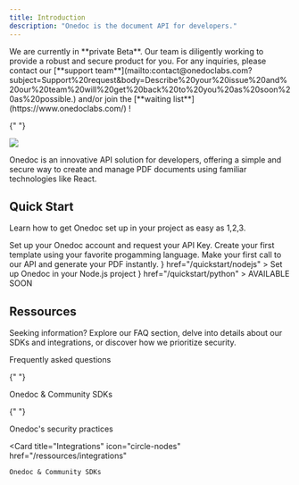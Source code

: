 ```yaml
---
title: Introduction
description: "Onedoc is the document API for developers."
---
```


<Note>
  We are currently in **private Beta**. Our team is diligently working to
  provide a robust and secure product for you. For any inquiries, please contact
  our [**support
  team**](mailto:contact@onedoclabs.com?subject=Support%20request&body=Describe%20your%20issue%20and%20our%20team%20will%20get%20back%20to%20you%20as%20soon%20as%20possible.)
  and/or join the [**waiting list**](https://www.onedoclabs.com/) !
</Note>

{" "}

<Frame>
  <img src="images/example.png" />
</Frame>

Onedoc is an innovative API solution for developers, offering a simple and secure way to create and manage PDF documents using familiar technologies like React.

## Quick Start

Learn how to get Onedoc set up in your project as easy as 1,2,3.

<Steps>
  <Step title="Sign-up and get your API Key">
    Set up your Onedoc account and request your API Key.
  </Step>
  <Step title="Create your template">
    Create your first template using your favorite progamming language.
  </Step>
  <Step title="Generate your PDF">
    Make your first call to our API and generate your PDF instantly.
  </Step>
</Steps>

<CardGroup cols={2}>
  <Card
    title="Node.js"
    icon={
      <svg viewBox="0 0 128 128">
        <path
          fill="#83CD29"
          d="M112.771 30.334L68.674 4.729c-2.781-1.584-6.402-1.584-9.205 0L14.901 30.334C12.031 31.985 10 35.088 10 38.407v51.142c0 3.319 2.084 6.423 4.954 8.083l11.775 6.688c5.628 2.772 7.617 2.772 10.178 2.772 8.333 0 13.093-5.039 13.093-13.828v-50.49c0-.713-.371-1.774-1.071-1.774h-5.623C42.594 41 41 42.061 41 42.773v50.49c0 3.896-3.524 7.773-10.11 4.48L18.723 90.73c-.424-.23-.723-.693-.723-1.181V38.407c0-.482.555-.966.982-1.213l44.424-25.561c.415-.235 1.025-.235 1.439 0l43.882 25.555c.42.253.272.722.272 1.219v51.142c0 .488.183.963-.232 1.198l-44.086 25.576c-.378.227-.847.227-1.261 0l-11.307-6.749c-.341-.198-.746-.269-1.073-.086-3.146 1.783-3.726 2.02-6.677 3.043-.726.253-1.797.692.41 1.929l14.798 8.754a9.294 9.294 0 004.647 1.246c1.642 0 3.25-.426 4.667-1.246l43.885-25.582c2.87-1.672 4.23-4.764 4.23-8.083V38.407c0-3.319-1.36-6.414-4.229-8.073zM77.91 81.445c-11.726 0-14.309-3.235-15.17-9.066-.1-.628-.633-1.379-1.272-1.379h-5.731c-.709 0-1.279.86-1.279 1.566 0 7.466 4.059 16.512 23.453 16.512 14.039 0 22.088-5.455 22.088-15.109 0-9.572-6.467-12.084-20.082-13.886-13.762-1.819-15.16-2.738-15.16-5.962 0-2.658 1.184-6.203 11.374-6.203 9.105 0 12.461 1.954 13.842 8.091.118.577.645.991 1.24.991h5.754c.354 0 .692-.143.94-.396.24-.272.367-.613.335-.979-.891-10.568-7.912-15.493-22.112-15.493-12.631 0-20.166 5.334-20.166 14.275 0 9.698 7.497 12.378 19.622 13.577 14.505 1.422 15.633 3.542 15.633 6.395 0 4.955-3.978 7.066-13.309 7.066z"
        ></path>
      </svg>
    }
    href="/quickstart/nodejs"
  >
    Set up Onedoc in your Node.js project
  </Card>
  <Card
    title="Python"
    icon={
      <svg viewBox="0 0 128 128">
        <linearGradient
          id="python-original-a"
          gradientUnits="userSpaceOnUse"
          x1="70.252"
          y1="1237.476"
          x2="170.659"
          y2="1151.089"
          gradientTransform="matrix(.563 0 0 -.568 -29.215 707.817)"
        >
          <stop offset="0" stopColor="#5A9FD4"></stop>
          <stop offset="1" stopColor="#306998"></stop>
        </linearGradient>
        <linearGradient
          id="python-original-b"
          gradientUnits="userSpaceOnUse"
          x1="209.474"
          y1="1098.811"
          x2="173.62"
          y2="1149.537"
          gradientTransform="matrix(.563 0 0 -.568 -29.215 707.817)"
        >
          <stop offset="0" stopColor="#FFD43B"></stop>
          <stop offset="1" stopColor="#FFE873"></stop>
        </linearGradient>
        <path
          fill="url(#python-original-a)"
          d="M63.391 1.988c-4.222.02-8.252.379-11.8 1.007-10.45 1.846-12.346 5.71-12.346 12.837v9.411h24.693v3.137H29.977c-7.176 0-13.46 4.313-15.426 12.521-2.268 9.405-2.368 15.275 0 25.096 1.755 7.311 5.947 12.519 13.124 12.519h8.491V67.234c0-8.151 7.051-15.34 15.426-15.34h24.665c6.866 0 12.346-5.654 12.346-12.548V15.833c0-6.693-5.646-11.72-12.346-12.837-4.244-.706-8.645-1.027-12.866-1.008zM50.037 9.557c2.55 0 4.634 2.117 4.634 4.721 0 2.593-2.083 4.69-4.634 4.69-2.56 0-4.633-2.097-4.633-4.69-.001-2.604 2.073-4.721 4.633-4.721z"
          transform="translate(0 10.26)"
        ></path>
        <path
          fill="url(#python-original-b)"
          d="M91.682 28.38v10.966c0 8.5-7.208 15.655-15.426 15.655H51.591c-6.756 0-12.346 5.783-12.346 12.549v23.515c0 6.691 5.818 10.628 12.346 12.547 7.816 2.297 15.312 2.713 24.665 0 6.216-1.801 12.346-5.423 12.346-12.547v-9.412H63.938v-3.138h37.012c7.176 0 9.852-5.005 12.348-12.519 2.578-7.735 2.467-15.174 0-25.096-1.774-7.145-5.161-12.521-12.348-12.521h-9.268zM77.809 87.927c2.561 0 4.634 2.097 4.634 4.692 0 2.602-2.074 4.719-4.634 4.719-2.55 0-4.633-2.117-4.633-4.719 0-2.595 2.083-4.692 4.633-4.692z"
          transform="translate(0 10.26)"
        ></path>
        <radialGradient
          id="python-original-c"
          cx="1825.678"
          cy="444.45"
          r="26.743"
          gradientTransform="matrix(0 -.24 -1.055 0 532.979 557.576)"
          gradientUnits="userSpaceOnUse"
        >
          <stop offset="0" stopColor="#B8B8B8" stopOpacity=".498"></stop>
          <stop offset="1" stopColor="#7F7F7F" stopOpacity="0"></stop>
        </radialGradient>
        <path
          opacity=".444"
          fill="url(#python-original-c)"
          d="M97.309 119.597c0 3.543-14.816 6.416-33.091 6.416-18.276 0-33.092-2.873-33.092-6.416 0-3.544 14.815-6.417 33.092-6.417 18.275 0 33.091 2.872 33.091 6.417z"
        ></path>
      </svg>
    }
    href="/quickstart/python"
  >
    AVAILABLE SOON
  </Card>
</CardGroup>

## Ressources

Seeking information? Explore our FAQ section, delve into details about our SDKs and integrations, or discover how we prioritize security.

<CardGroup cols={2}>
  <Card
    title="FAQ"
    icon="question"
    href="/ressources/faq"
  >
    Frequently asked questions
  </Card>

{" "}

<Card title="SDKs" icon="dev" href="/ressources/sdks">
  Onedoc & Community SDKs
</Card>

{" "}

<Card title="Security" icon="shield-halved" href="/ressources/security">
  Onedoc's security practices
</Card>

  <Card
    title="Integrations"
    icon="circle-nodes"
    href="/ressources/integrations"
  >
    Onedoc & Community SDKs
  </Card>
</CardGroup>
